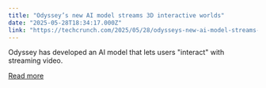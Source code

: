```yaml
---
title: "Odyssey’s new AI model streams 3D interactive worlds"
date: "2025-05-28T18:34:17.000Z"
link: "https://techcrunch.com/2025/05/28/odysseys-new-ai-model-streams-3d-interactive-worlds/"
---
```


Odyssey has developed an AI model that lets users "interact" with streaming video.

[Read more](https://techcrunch.com/2025/05/28/odysseys-new-ai-model-streams-3d-interactive-worlds/)
